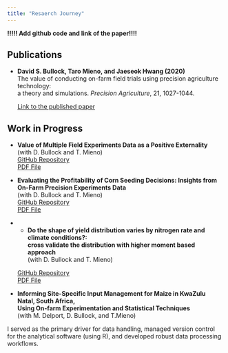 ```yaml
---
title: "Resaerch Journey"
---
```


**!!!!! Add github code and link of the paper!!!!**
<br>

## Publications

- **David S. Bullock, Taro Mieno, and Jaeseok Hwang (2020)**  <br> The value of conducting on-farm field trials using precision agriculture technology: <br> a theory and simulations. *Precision Agriculture*, 21, 1027-1044.

    [<i class="fas fa-book"></i> Link to the published paper](https://link.springer.com/article/10.1007/s11119-019-09706-1)


## Work in Progress

- **Value of Multiple Field Experiments Data as a Positive Externality** <br>
   (with D. Bullock and T. Mieno)  
   [<i class="fab fa-github"></i> GitHub Repository](<GitHub_Link_1>)  
   [<i class="fas fa-file-pdf"></i> PDF File](<PDF_File_Link_1>)

- **Evaluating the Profitability of Corn Seeding Decisions: Insights from On-Farm Precision Experiments Data** <br>
  (with D. Bullock and T. Mieno)  
   [<i class="fab fa-github"></i> GitHub Repository](<GitHub_Link_2>)  
   [<i class="fas fa-file-pdf"></i> PDF File](<PDF_File_Link_2>)

- - **Do the shape of yield distribution varies by nitrogen rate and climate conditions?: <br> cross validate the distribution with higher moment based approach** <br> 
 (with D. Bullock and T. Mieno)
 
   [<i class="fab fa-github"></i> GitHub Repository](<GitHub_Link_3>)  
   [<i class="fas fa-file-pdf"></i> PDF File](<PDF_File_Link_3>)

- **Informing Site-Specific Input Management for Maize in KwaZulu Natal, South Africa,<br> Using On-farm Experimentation and Statistical Techniques** <br> 
 (with M. Delport, D. Bullock, and T.Mieno)   

 I served as the primary driver for data handling, managed version control for the analytical software (using R), and developed robust data processing workflows.
 